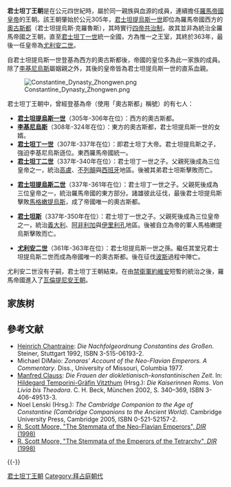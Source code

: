 '''君士坦丁王朝'''是在公元四世紀時，屬於同一親族與血源的成員，連續擔任[[羅馬帝國|羅馬帝國]][[羅馬皇帝|皇帝]]的王朝。該王朝肇始於公元305年，[[君士坦提烏斯一世|君士坦提烏斯一世]]即位為羅馬帝國西方的[[奧古斯都_(稱號)|奧古斯都]]（君士坦提烏斯·克羅魯斯），其時實行[[四帝共治制|四帝共治制]]，故其並非為統治全羅馬帝國之王朝，直至[[君士坦丁一世|君士坦丁一世]]統一全國，方為惟一之王室，其終於363年，最後一任皇帝為[[尤利安二世|尤利安二世]]。

自君士坦提烏斯一世登基為西方的奧古斯都後，帝國的皇位多為此一家族的成員。除了[[李基尼烏斯|李基尼烏斯]]屬姻親之外，其後的皇帝皆為君士坦提烏斯一世的直系血親。

[[File:Constantine_Dynasty_Zhongwen.png|thumb]]

君士坦丁王朝中，曾經登基為帝（使用「奧古斯都」稱號）的有七人：

* '''[[君士坦提烏斯一世|君士坦提烏斯一世]]'''（305年-306年在位）：西方的奧古斯都。
* '''[[李基尼烏斯|李基尼烏斯]]'''（308年-324年在位）：東方的奧古斯都，君士坦提烏斯一世的女婿。
* '''[[君士坦丁一世|君士坦丁一世]]'''（307年-337年在位）：即君士坦丁大帝。君士坦提烏斯之子，強迫李基尼烏斯遜位。東西羅馬帝國統一。
* '''[[君士坦丁二世|君士坦丁二世]]'''（337年-340年在位）：君士坦丁一世之子。父親死後成為三位皇帝之一，統治[[高盧|高盧]]、[[不列顛|不列顛]]與[[西班牙|西班牙]]地區。後被其弟君士坦斯擊敗而亡。

* '''[[君士坦提烏斯二世|君士坦提烏斯二世]]'''（337年-361年在位）：君士坦丁一世之子。父親死後成為三位皇帝之一，統治羅馬帝國的東方部分。諸雄彼此征伐，最後君士坦提烏斯擊敗[[馬格嫩提烏斯|馬格嫩提烏斯]]，成了帝國唯一的奧古斯都。

* '''[[君士坦斯|君士坦斯]]'''（337年-350年在位）：君士坦丁一世之子。父親死後成為三位皇帝之一，統治[[義大利|義大利]]、[[阿非利加|阿非利加]]與[[伊里利孔|伊里利孔]]地區。後被自立為帝的軍人馬格嫩提烏斯擊敗而亡。

* '''[[尤利安|尤利安二世]]'''（361年-363年在位）：君士坦提烏斯一世之孫。繼任其堂兄君士坦提烏斯二世而成為帝國唯一的奧古斯都。後在征伐[[薩珊王朝|波斯]]過程中陣亡。

尤利安二世沒有子嗣，君士坦丁王朝結束。在由[[禁衛軍|禁衛軍]][[約維安|約維安]]短暫的統治之後，羅馬帝國進入了[[瓦倫提尼安王朝|瓦倫提尼安王朝]]。

==家族树==
{{familytree/start}}
{{familytree | | | | | | | The |v|-|-| Chl |-|-|v|Hel | | |The=[[弗拉维娅·马克西米安娜·狄奥多拉|狄奥多拉]] |Chl='''[[君士坦提乌斯一世|君士坦提乌斯一世]]'''<br>250-305-306 |Hel=[[海伦娜|海伦娜]]<br>250-330 }}
{{familytree | |,|-|-|-|-|-|-|-|(| | | | | | | |!|}}
{{familytree | Jul | | Lic |-| Cia | | Fau |v| Co1 |v|Min | |Cia=[[君士坦提娜|君士坦提娜]]<br>293-330 |Lic='''[[李基尼乌斯|李基尼乌斯]]'''<br>250-308-324-325 |Co1='''[[君士坦丁一世_(罗马帝国)|君士坦丁一世]]'''<br>272-313-337 |Fau=[[法乌丝塔|法乌丝塔]]<br>289-326 |Jul=[[尤利乌斯·君士坦提乌斯|尤利乌斯·君士坦提乌斯]]<br>d. 337 |Min=[[敏内娃|敏内娃]]}}
{{familytree | |!| | | |,|-|-|-|v|-|-|-|v|-|^|-|.| |`|-|.| | | }}
{{familytree | Jua |-| Hea | | Co2 | | Cs2 | | Cst | |Cri| | |Co2='''[[君士坦丁二世|君士坦丁二世]]'''<br>316-337-340 |Cst='''[[君士坦斯|君士坦斯]]'''<br>320-337-350 |Cs2='''[[君士坦提乌斯二世|君士坦提乌斯二世]]'''<br>317-337-361 |Hea=[[海伦娜|海伦娜]]<br>d. 360 |Jua='''[[尤利安二世|尤利安二世]]'''<br>331-360-363|Cri=[[克利斯庇|克利斯庇]]<br>d. 326 }} 
{{familytree | | | | | | | | | | | | | |!| | | | |}}
{{familytree | Jov | | | | | | | | | | Fmc |-| Gra | |Fmc=[[君士坦提亚|君士坦提亚]]<br>361-383 |Gra='''[[格拉提安|格拉提安]]'''<br>359-367-383 |Jov='''[[约维安|约维安]]'''<br>331-363-364 }}
{{familytree/end}}

== 參考文献 ==
{{Reflist}}
* [[Heinrich_Chantraine|Heinrich Chantraine]]: ''Die Nachfolgeordnung Constantins des Großen''. Steiner, Stuttgart 1992, ISBN 3-515-06193-2. {{de}}
* Michael DiMaio: ''Zonaras’ Account of the Neo-Flavian Emperors. A Commentary''. Diss., University of Missouri, Columbia 1977. {{en}}
* [[Manfred_Clauss|Manfred Clauss]]: ''Die Frauen der diokletianisch-konstantinischen Zeit''. In: [[Hildegard_Temporini-Gräfin_Vitzthum|Hildegard Temporini-Gräfin Vitzthum]] (Hrsg.): ''Die Kaiserinnen Roms. Von Livia bis Theodora''. C. H. Beck, München 2002, S. 340–369, ISBN 3-406-49513-3. {{de}}
* Noel Lenski (Hrsg.): ''The Cambridge Companion to the Age of Constantine (Cambridge Companions to the Ancient World)''. Cambridge University Press, Cambridge 2005, ISBN 0-521-52157-2. {{en}}
*[http://www.roman-emperors.org/nfstem.htm R. Scott Moore, "The Stemmata of the Neo-Flavian Emperors", ''DIR'' (1998)]{{Wayback|url=http://www.roman-emperors.org/nfstem.htm |date=20201001193916 }} {{en}}
*[http://www.roman-emperors.org/tetstem.htm R. Scott Moore, "The Stemmata of the Emperors of the Tetrarchy", ''DIR'' (1998)]{{Wayback|url=http://www.roman-emperors.org/tetstem.htm |date=20200203174911 }} {{en}}

{{-}}
{{Start box}}
{{Succession box|title=君士坦丁王朝|[[四帝共治制|四帝共治]]|[[瓦倫提尼安王朝|瓦倫提尼安王朝]]|years=公元305年 –公元363年}}
{{end box}}
{{罗马皇帝}}
{{拜占庭帝国主题}}

[[Category:君士坦丁王朝|]]
[[Category:拜占庭朝代|Category:拜占庭朝代]]